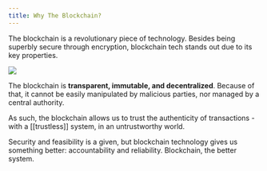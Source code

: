 ```yaml
---
title: Why The Blockchain?
---
```




The blockchain is a revolutionary piece of technology. Besides being superbly secure through encryption, blockchain tech stands out due to its key properties.

![](../../../.gitbook/assets/2.jpg)

The blockchain is **transparent, immutable, and decentralized**. Because of that, it cannot be easily manipulated by malicious parties, nor managed by a central authority.

As such, the blockchain allows us to trust the authenticity of transactions - with a [[trustless]] system, in an untrustworthy world.

Security and feasibility is a given, but blockchain technology gives us something better: accountability and reliability. Blockchain, the better system.
